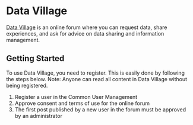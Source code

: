 # Data Village

[Data Village](https://datalandsbyen.norge.no/) is an online forum where you can request data, share experiences, and ask for advice on data sharing and information management.

## Getting Started

To use Data Village, you need to register. This is easily done by following the steps below.
Note: Anyone can read all content in Data Village without being registered.

1. Register a user in the Common User Management
2. Approve consent and terms of use for the online forum
3. The first post published by a new user in the forum must be approved by an administrator
